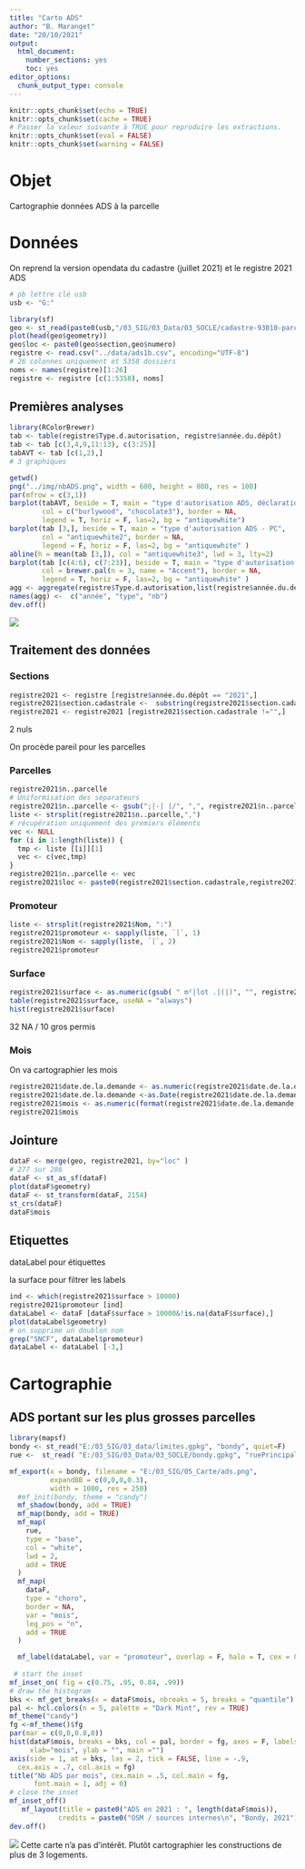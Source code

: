 ```yaml
---
title: "Carto ADS"
author: "B. Maranget"
date: "20/10/2021"
output: 
  html_document: 
    number_sections: yes
    toc: yes
editor_options: 
  chunk_output_type: console
---
```



```r
knitr::opts_chunk$set(echo = TRUE)
knitr::opts_chunk$set(cache = TRUE)
# Passer la valeur suivante à TRUE pour reproduire les extractions.
knitr::opts_chunk$set(eval = FALSE)
knitr::opts_chunk$set(warning = FALSE)
```


# Objet

Cartographie données ADS à la parcelle


# Données

On reprend la version opendata du cadastre (juillet 2021) et le registre 2021 ADS


```r
# pb lettre clé usb
usb <- "G:"


```




```r
library(sf)
geo <- st_read(paste0(usb,"/03_SIG/03_Data/03_SOCLE/cadastre-93010-parcelles.json"))
plot(head(geo$geometry))
geo$loc <- paste0(geo$section,geo$numero)
registre <- read.csv("../data/ads1b.csv", encoding="UTF-8")
# 26 colonnes uniquement et 5358 dossiers
noms <- names(registre)[1:26]
registre <- registre [c(1:5358), noms]
```


## Premières analyses


```r
library(RColorBrewer)
tab <- table(registre$Type.d.autorisation, registre$année.du.dépôt)
tab <- tab [c(3,4,9,11:13), c(3:25)]
tabAVT <- tab [c(1,2),]
# 3 graphiques

getwd()
png("../img/nbADS.png", width = 600, height = 800, res = 100)
par(mfrow = c(3,1))
barplot(tabAVT, beside = T, main = "type d'autorisation ADS, déclaration préalable et travaux", 
        col = c("burlywood", "chocolate3"), border = NA, 
        legend = T, horiz = F, las=2, bg = "antiquewhite")
barplot(tab [3,], beside = T, main = "type d'autorisation ADS - PC", 
        col = "antiquewhite2", border = NA, 
        legend = F, horiz = F, las=2, bg = "antiquewhite" )
abline(h = mean(tab [3,]), col = "antiquewhite3", lwd = 3, lty=2)
barplot(tab [c(4:6), c(7:23)], beside = T, main = "type d'autorisation ADS, modifications", 
        col = brewer.pal(n = 3, name = "Accent"), border = NA, 
        legend = T, horiz = F, las=2, bg = "antiquewhite" )
agg <- aggregate(registre$Type.d.autorisation,list(registre$année.du.dépôt, registre$Type.d.autorisation), length)
names(agg) <-  c("année", "type", "nb")
dev.off()
```

![](../img/nbADS.png)

## Traitement des données

### Sections 


```r
registre2021 <- registre [registre$année.du.dépôt == "2021",]
registre2021$section.cadastrale <-  substring(registre2021$section.cadastrale,1,2)
registre2021 <- registre2021 [registre2021$section.cadastrale !="",]
```

2 nuls


On procède pareil pour les parcelles

### Parcelles

```r
registre2021$n..parcelle
# Uniformisation des séparateurs
registre2021$n..parcelle <- gsub(";|-| |/", ",", registre2021$n..parcelle)
liste <- strsplit(registre2021$n..parcelle,",")
# récupération uniquement des premiers éléments
vec <- NULL
for (i in 1:length(liste)) {
  tmp <- liste [[i]][1]
  vec <- c(vec,tmp)
}
registre2021$n..parcelle <- vec
registre2021$loc <- paste0(registre2021$section.cadastrale,registre2021$n..parcelle)
```

### Promoteur


```r
liste <- strsplit(registre2021$Nom, ":") 
registre2021$promoteur <- sapply(liste, `[`, 1)
registre2021$Nom <- sapply(liste, `[`, 2)
registre2021$promoteur
```


### Surface

```r
registre2021$surface <- as.numeric(gsub( " m²|lot .|(|)", "", registre2021$`surface.du.terrain.en.m²`))
table(registre2021$surface, useNA = "always")
hist(registre2021$surface)
```



32 NA / 10 gros permis


### Mois

On va cartographier les mois

```r
registre2021$date.de.la.demande <- as.numeric(registre2021$date.de.la.demande)
registre2021$date.de.la.demande <-as.Date(registre2021$date.de.la.demande, origin = "1900-01-01")
registre2021$mois <- as.numeric(format(registre2021$date.de.la.demande, "%m"))
registre2021$mois
```
## Jointure

```r
dataF <- merge(geo, registre2021, by="loc" )
# 277 sur 286
dataF <- st_as_sf(dataF)
plot(dataF$geometry)
dataF <- st_transform(dataF, 2154)
st_crs(dataF)
dataF$mois
```

## Etiquettes


dataLabel pour étiquettes

la surface pour filtrer les labels

```r
ind <- which(registre2021$surface > 10000)
registre2021$promoteur [ind]
dataLabel <- dataF [dataF$surface > 10000&!is.na(dataF$surface),]
plot(dataLabel$geometry)
# on supprime un doublon nom
grep("SNCF", dataLabel$promoteur)
dataLabel <- dataLabel [-3,]
```




# Cartographie


## ADS portant sur les plus grosses parcelles

```r
library(mapsf)
bondy <- st_read("E:/03_SIG/03_data/limites.gpkg", "bondy", quiet=F)
rue <-  st_read( "E:/03_SIG/03_Data/03_SOCLE/bondy.gpkg", "ruePrincipale", quiet = TRUE)

mf_export(x = bondy, filename = "E:/03_SIG/05_Carte/ads.png", 
          expandBB = c(0,0,0,0.3),
          width = 1000, res = 250)
  #mf_init(bondy, theme = "candy")
  mf_shadow(bondy, add = TRUE)
  mf_map(bondy, add = TRUE)
  mf_map(
    rue,
    type = "base",
    col = "white",
    lwd = 2,
    add = TRUE
  )
  mf_map(
    dataF,
    type = "choro",
    border = NA,
    var = "mois",
    leg_pos = "n",
    add = TRUE
  )

  mf_label(dataLabel, var = "promoteur", overlap = F, halo = T, cex = 0.5)
  
 # start the inset
mf_inset_on( fig = c(0.75, .95, 0.84, .99))
# draw the histogram
bks <- mf_get_breaks(x = dataF$mois, nbreaks = 5, breaks = "quantile") 
pal <- hcl.colors(n = 5, palette = "Dark Mint", rev = TRUE)
mf_theme("candy")
fg <-mf_theme()$fg
par(mar = c(0,0,0.8,0))
hist(dataF$mois, breaks = bks, col = pal, border = fg, axes = F, labels = "", 
     xlab="mois", ylab = "", main ="")
axis(side = 1, at = bks, las = 2, tick = FALSE, line = -.9, 
  cex.axis = .7, col.axis = fg)
title("Nb ADS par mois", cex.main = .5, col.main = fg, 
      font.main = 1, adj = 0)
# close the inset
mf_inset_off()
   mf_layout(title = paste0("ADS en 2021 : ", length(dataF$mois)),
            credits = paste0("OSM / sources internes\n", "Bondy, 2021"))
dev.off()
```


![](G:/03_SIG/05_Carte/ads.png)
Cette carte n'a pas d'intérêt.
Plutôt cartographier les constructions de plus de 3 logements.


```r

```

